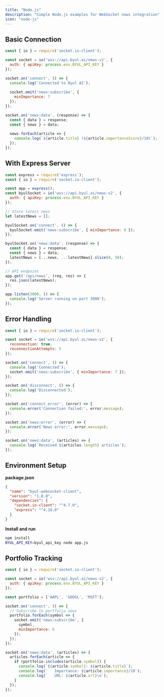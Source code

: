 ```yaml
---
title: "Node.js"
description: "Simple Node.js examples for WebSocket news integration"
icon: "node-js"
---
```


## Basic Connection

```javascript
const { io } = require('socket.io-client');

const socket = io('wss://api.byul.ai/news-v2', {
  auth: { apiKey: process.env.BYUL_API_KEY }
});

socket.on('connect', () => {
  console.log('Connected to Byul AI');
  
  socket.emit('news:subscribe', {
    minImportance: 7
  });
});

socket.on('news:data', (response) => {
  const { data } = response;
  const { news } = data;
  
  news.forEach(article => {
    console.log(`${article.title} (${article.importanceScore}/10)`);
  });
});
```

## With Express Server

```javascript
const express = require('express');
const { io } = require('socket.io-client');

const app = express();
const byulSocket = io('wss://api.byul.ai/news-v2', {
  auth: { apiKey: process.env.BYUL_API_KEY }
});

// Store latest news
let latestNews = [];

byulSocket.on('connect', () => {
  byulSocket.emit('news:subscribe', { minImportance: 6 });
});

byulSocket.on('news:data', (response) => {
  const { data } = response;
  const { news } = data;
  latestNews = [...news, ...latestNews].slice(0, 50);
});

// API endpoint
app.get('/api/news', (req, res) => {
  res.json(latestNews);
});

app.listen(3000, () => {
  console.log('Server running on port 3000');
});
```

## Error Handling

```javascript
const { io } = require('socket.io-client');

const socket = io('wss://api.byul.ai/news-v2', {
  reconnection: true,
  reconnectionAttempts: 5
});

socket.on('connect', () => {
  console.log('Connected');
  socket.emit('news:subscribe', { minImportance: 7 });
});

socket.on('disconnect', () => {
  console.log('Disconnected');
});

socket.on('connect_error', (error) => {
  console.error('Connection failed:', error.message);
});

socket.on('news:error', (error) => {
  console.error('News error:', error.message);
});

socket.on('news:data', (articles) => {
  console.log(`Received ${articles.length} articles`);
});
```

## Environment Setup

**package.json**
```json
{
  "name": "byul-websocket-client",
  "version": "1.0.0",
  "dependencies": {
    "socket.io-client": "^4.7.0",
    "express": "^4.18.0"
  }
}
```

**Install and run**
```bash
npm install
BYUL_API_KEY=byul_api_key node app.js
```

## Portfolio Tracking

```javascript
const { io } = require('socket.io-client');

const socket = io('wss://api.byul.ai/news-v2', {
  auth: { apiKey: process.env.BYUL_API_KEY }
});

const portfolio = ['AAPL', 'GOOGL', 'MSFT'];

socket.on('connect', () => {
  // Subscribe to portfolio news
  portfolio.forEach(symbol => {
    socket.emit('news:subscribe', {
      symbol,
      minImportance: 6
    });
  });
});

socket.on('news:data', (articles) => {
  articles.forEach(article => {
    if (portfolio.includes(article.symbol)) {
      console.log(`${article.symbol}: ${article.title}`);
      console.log(`   Importance: ${article.importance}/10`);
      console.log(`   URL: ${article.url}\n`);
    }
  });
});
```
